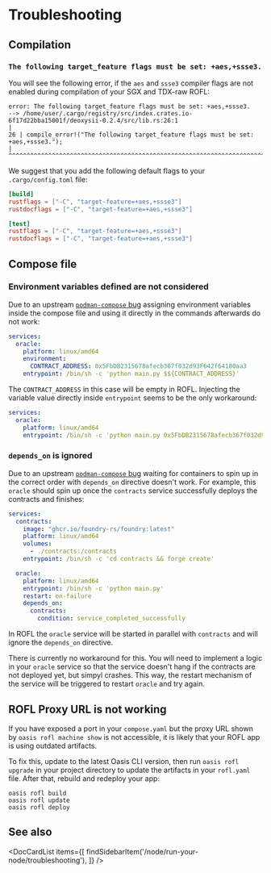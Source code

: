 
# Troubleshooting

## Compilation

### `The following target_feature flags must be set: +aes,+ssse3.`

You will see the following error, if the `aes` and `ssse3` compiler flags are
not enabled during compilation of your SGX and TDX-raw ROFL:

```
error: The following target_feature flags must be set: +aes,+ssse3.
--> /home/user/.cargo/registry/src/index.crates.io-6f17d22bba15001f/deoxysii-0.2.4/src/lib.rs:26:1
|
26 | compile_error!("The following target_feature flags must be set: +aes,+ssse3.");
| ^^^^^^^^^^^^^^^^^^^^^^^^^^^^^^^^^^^^^^^^^^^^^^^^^^^^^^^^^^^^^^^^^^^^^^^^^^^^^^
```

We suggest that you add the following default flags to your `.cargo/config.toml`
file:

```toml
[build]
rustflags = ["-C", "target-feature=+aes,+ssse3"]
rustdocflags = ["-C", "target-feature=+aes,+ssse3"]

[test]
rustflags = ["-C", "target-feature=+aes,+ssse3"]
rustdocflags = ["-C", "target-feature=+aes,+ssse3"]
```

## Compose file

### Environment variables defined are not considered

Due to an upstream [`podman-compose` bug][podman-compose-env-var-bug] assigning
environment variables inside the compose file and using it directly in the
commands afterwards do not work:

```yaml
services:
  oracle:
    platform: linux/amd64
    environment:
      CONTRACT_ADDRESS: 0x5FbDB2315678afecb367f032d93F642f64180aa3
    entrypoint: /bin/sh -c 'python main.py $${CONTRACT_ADDRESS}'
```

The `CONTRACT_ADDRESS` in this case will be empty in ROFL. Injecting the
variable value directly inside `entrypoint` seems to be the only workaround:

```yaml
services:
  oracle:
    platform: linux/amd64
    entrypoint: /bin/sh -c 'python main.py 0x5FbDB2315678afecb367f032d93F642f64180aa3'
```

[podman-compose-env-var-bug]: https://github.com/containers/podman-compose/issues/264

### `depends_on` is ignored

Due to an upstream [`podman-compose` bug][podman-compose-depends-on-bug] waiting
for containers to spin up in the correct order with `depends_on` directive
doesn't work. For example, this `oracle` should spin up once the `contracts`
service successfully deploys the contracts and finishes:

```yaml
services:
  contracts:
    image: "ghcr.io/foundry-rs/foundry:latest"
    platform: linux/amd64
    volumes:
      - ./contracts:/contracts
    entrypoint: /bin/sh -c 'cd contracts && forge create'

  oracle:
    platform: linux/amd64
    entrypoint: /bin/sh -c 'python main.py'
    restart: on-failure
    depends_on:
      contracts:
        condition: service_completed_successfully
```

In ROFL the `oracle` service will be started in parallel with `contracts` and
will ignore the `depends_on` directive.

There is currently no workaround for this. You will need to implement a logic
in your `oracle` service so that the service doesn't hang if the contracts are
not deployed yet, but simpyl crashes. This way, the restart mechanism of the
service will be triggered to restart `oracle` and try again.

[podman-compose-depends-on-bug]: https://github.com/containers/podman-compose/issues/575

## ROFL Proxy URL is not working

If you have exposed a port in your `compose.yaml` but the proxy URL shown
by `oasis rofl machine show` is not accessible, it is likely that your
ROFL app is using outdated artifacts.

To fix this, update to the latest Oasis CLI version, then
run `oasis rofl upgrade` in your project directory to update the
artifacts in your `rofl.yaml` file. After that, rebuild and redeploy your app:

```shell
oasis rofl build
oasis rofl update
oasis rofl deploy
```

## See also

<DocCardList items={[
    findSidebarItem('/node/run-your-node/troubleshooting'),
]} />
